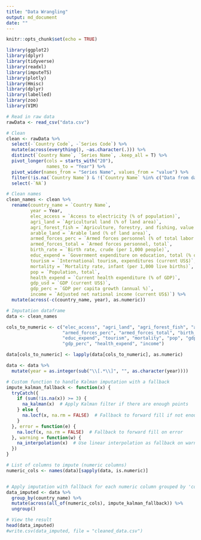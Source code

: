 ```yaml
---
title: "Data Wrangling"
output: md_document
date: ""
---
```


```r
knitr::opts_chunk$set(echo = TRUE)

library(ggplot2)
library(dplyr)
library(tidyverse)
library(readxl)
library(imputeTS)
library(plotly)
library(Hmisc)
library(dplyr)
library(labelled)
library(zoo)
library(VIM)
```

```r
# Read in raw data
rawData <- read_csv("data.csv")
```

```r
# Clean
clean <- rawData %>% 
  select(-`Country Code`, -`Series Code`) %>% 
  mutate(across(everything(), ~as.character(.))) %>% 
  distinct(`Country Name`, `Series Name`, .keep_all = T) %>% 
  pivot_longer(cols = starts_with("20"),
               names_to = "Year") %>% 
  pivot_wider(names_from = "Series Name", values_from = "value") %>% 
  filter(!is.na(`Country Name`) & !(`Country Name` %in% c("Data from database: World Development Indicators", "Last Updated: 11/13/2024"))) %>% 
  select(-`NA`)

# Clean names
clean_names <- clean %>% 
  rename(country_name = `Country Name`,
         year = Year,
         elec_access = `Access to electricity (% of population)`,
         agri_land = `Agricultural land (% of land area)`,
         agri_forest_fish = `Agriculture, forestry, and fishing, value added (% of GDP)`,
         arable_land = `Arable land (% of land area)`,
         armed_forces_perc = `Armed forces personnel (% of total labor force)`,
         armed_forces_total = `Armed forces personnel, total`,
         birth_rate = `Birth rate, crude (per 1,000 people)`,
         educ_expend = `Government expenditure on education, total (% of GDP)`,
         tourism = `International tourism, expenditures (current US$)`,
         mortality = `Mortality rate, infant (per 1,000 live births)`,
         pop = `Population, total`,
         health_expend = `Current health expenditure (% of GDP)`,
         gdp_usd = `GDP (current US$)`,
         gdp_perc = `GDP per capita growth (annual %)`,
         income = `Adjusted net national income (current US$)`) %>% 
  mutate(across(-c(country_name, year), as.numeric))

```
```r
# Imputation dataframe
data <- clean_names

```

```r
cols_to_numeric <- c("elec_access", "agri_land", "agri_forest_fish", "arable_land",
                     "armed_forces_perc", "armed_forces_total", "birth_rate",
                     "educ_expend", "tourism", "mortality", "pop", "gdp_usd",
                     "gdp_perc", "health_expend", "income")

data[cols_to_numeric] <- lapply(data[cols_to_numeric], as.numeric)

```


```r
data <- data %>%
  mutate(year = as.integer(sub("\\[.*\\]", "", as.character(year))))

```



```r


# Custom function to handle Kalman imputation with a fallback
impute_kalman_fallback <- function(x) {
  tryCatch({
    if (sum(!is.na(x)) >= 3) {
      na_kalman(x)  # Apply Kalman filter if there are enough points
    } else {
      na.locf(x, na.rm = FALSE)  # Fallback to forward fill if not enough points
    }
  }, error = function(e) {
    na.locf(x, na.rm = FALSE)  # Fallback to forward fill on error
  }, warning = function(w) {
    na_interpolation(x)  # Use linear interpolation as fallback on warning
  })
}
```
```r
# List of columns to impute (numeric columns)
numeric_cols <- names(data)[sapply(data, is.numeric)]


# Apply imputation with fallback for each numeric column grouped by 'country_name'
data_imputed <- data %>%
  group_by(country_name) %>%
  mutate(across(all_of(numeric_cols), impute_kalman_fallback)) %>%
  ungroup()

# View the result
head(data_imputed)
#write.csv(data_imputed, file = "cleaned_data.csv")
```





